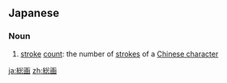 ==Japanese==
{{ja-kanjitab|そう|かく|yomi=o}}

===Noun===
{{ja-noun|そうかく|kyu=總畫}}

# [[stroke]] [[count]]: the number of [[stroke]]s of a [[Chinese character]]

[[ja:総画]]
[[zh:総画]]